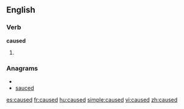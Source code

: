 ==English==

===Verb===
'''caused'''

# {{past of|[[cause]]}}

===Anagrams===
* {{alphagram|acdesu}}
* [[sauced#English|sauced]]

[[es:caused]]
[[fr:caused]]
[[hu:caused]]
[[simple:caused]]
[[vi:caused]]
[[zh:caused]]